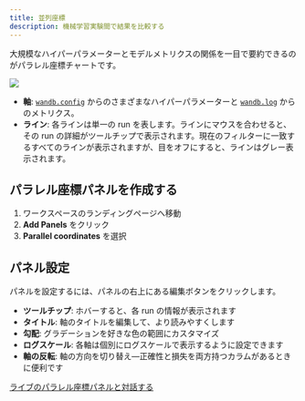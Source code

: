 ```yaml
---
title: 並列座標
description: 機械学習実験間で結果を比較する
---
```


大規模なハイパーパラメーターとモデルメトリクスの関係を一目で要約できるのがパラレル座標チャートです。

<Frame>
    <img src="/images/app_ui/parallel_coordinates.gif"  />
</Frame>

* **軸**: [`wandb.config`](/ja/models/track/config/) からのさまざまなハイパーパラメーターと [`wandb.log`](/ja/models/track/log/) からのメトリクス。
* **ライン**: 各ラインは単一の run を表します。ラインにマウスを合わせると、その run の詳細がツールチップで表示されます。現在のフィルターに一致するすべてのラインが表示されますが、目をオフにすると、ラインはグレー表示されます。

## パラレル座標パネルを作成する

1. ワークスペースのランディングページへ移動
2. **Add Panels** をクリック
3. **Parallel coordinates** を選択

## パネル設定

パネルを設定するには、パネルの右上にある編集ボタンをクリックします。

* **ツールチップ**: ホバーすると、各 run の情報が表示されます
* **タイトル**: 軸のタイトルを編集して、より読みやすくします
* **勾配**: グラデーションを好きな色の範囲にカスタマイズ
* **ログスケール**: 各軸は個別にログスケールで表示するように設定できます
* **軸の反転**: 軸の方向を切り替え—正確性と損失を両方持つカラムがあるときに便利です

[ライブのパラレル座標パネルと対話する](https://app.wandb.ai/example-team/sweep-demo/reports/Zoom-in-on-Parallel-Coordinates-Charts--Vmlldzo5MTQ4Nw)